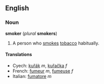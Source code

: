 ==English==
===Noun===
'''smoker''' (''plural'' '''smokers''')

#A person who [[smoke]]s [[tobacco]] habitually.

====Translations====
*Cyech: [[kuřák]] ''m'', [[kuřačka]] ''f''
*French: [[fumeur]] ''m'', [[fumeuse]] ''f''
*Italian: [[fumatore]] ''m''
